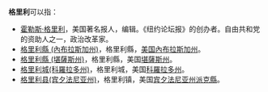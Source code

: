 '''格里利'''可以指：
* [[霍勒斯·格里利|霍勒斯·格里利]]，美国著名报人，编辑。《纽约论坛报》的创办者。自由共和党的资助人之一，政治改革家。
* [[格里利縣_(內布拉斯加州)|格里利縣 (內布拉斯加州)]]，格里利縣，[[美国|美国]][[內布拉斯加州|內布拉斯加州]]。
* [[格里利縣_(堪薩斯州)|格里利縣 (堪薩斯州)]]，格里利縣，美国[[堪薩斯州|堪薩斯州]]。
* [[格里利城(科羅拉多州)|格里利城(科羅拉多州)]]，格里利城，美国[[科羅拉多州|科羅拉多州]]。
* [[格里利县(宾夕法尼亚州)|格里利县(宾夕法尼亚州)]]，格里利镇，美国[[宾夕法尼亚州|宾夕法尼亚州]][[派克縣_(賓夕法尼亞州)|派克縣]]。
{{Disambig|Cat=三字地名消歧义}}